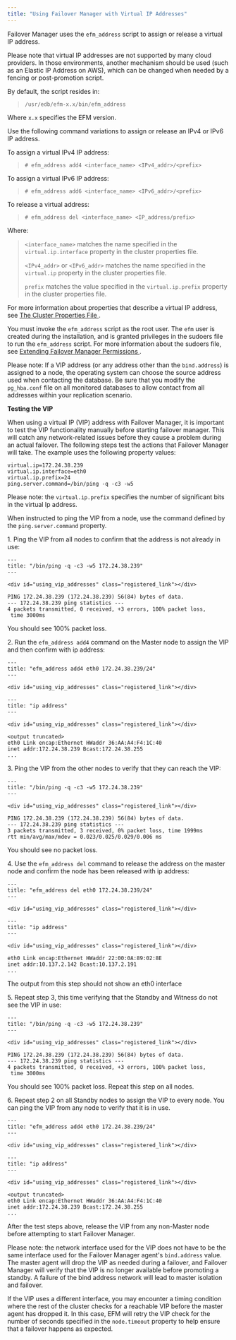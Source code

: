 ```yaml
---
title: "Using Failover Manager with Virtual IP Addresses"
---
```


<div id="using_vip_addresses" class="registered_link"></div>


Failover Manager uses the `efm_address` script to assign or release a virtual IP address.

Please note that virtual IP addresses are not supported by many cloud providers. In those environments, another mechanism should be used (such as an Elastic IP Address on AWS), which can be changed when needed by a fencing or post-promotion script.

By default, the script resides in:

> `/usr/edb/efm-x.x/bin/efm_address`

Where `x.x` specifies the EFM version.

Use the following command variations to assign or release an IPv4 or IPv6 IP address.

To assign a virtual IPv4 IP address:

> `# efm_address add4 <interface_name> <IPv4_addr>/<prefix>`

To assign a virtual IPv6 IP address:

> `# efm_address add6 <interface_name> <IPv6_addr>/<prefix>`

To release a virtual address:

> `# efm_address del <interface_name> <IP_address/prefix>`

Where:

> `<interface_name>` matches the name specified in the `virtual.ip.interface` property in the cluster properties file.
> 
> `<IPv4_addr>` or `<IPv6_addr>` matches the name specified in the `virtual.ip` property in the cluster properties file.
> 
> `prefix` matches the value specified in the `virtual.ip.prefix` property in the cluster properties file.

For more information about properties that describe a virtual IP address, see [The Cluster Properties File ](#virtual.iP).

You must invoke the `efm_address` script as the root user. The `efm` user is created during the installation, and is granted privileges in the sudoers file to run the `efm_address` script. For more information about the sudoers file, see [Extending Failover Manager Permissions ](../04_configuring_efm/04_extending_efm_permissions#extending_efm_permissions).

Please note: If a VIP address (or any address other than the `bind.address`) is assigned to a node, the operating system can choose the source address used when contacting the database. Be sure that you modify the `pg_hba.conf` file on all monitored databases to allow contact from all addresses within your replication scenario.

**Testing the VIP**

When using a virtual IP (VIP) address with Failover Manager, it is important to test the VIP functionality manually before starting failover manager. This will catch any network-related issues before they cause a problem during an actual failover. The following steps test the actions that Failover Manager will take. The example uses the following property values:

``` text
virtual.ip=172.24.38.239
virtual.ip.interface=eth0
virtual.ip.prefix=24
ping.server.command=/bin/ping -q -c3 -w5
```

Please note: the `virtual.ip.prefix` specifies the number of significant bits in the virtual Ip address.

When instructed to ping the VIP from a node, use the command defined by the `ping.server.command` property.

1\. Ping the VIP from all nodes to confirm that the address is not already in use:

``` text
---
title: "/bin/ping -q -c3 -w5 172.24.38.239"
---

<div id="using_vip_addresses" class="registered_link"></div>

PING 172.24.38.239 (172.24.38.239) 56(84) bytes of data.
--- 172.24.38.239 ping statistics ---
4 packets transmitted, 0 received, +3 errors, 100% packet loss,
 time 3000ms
```

You should see 100% packet loss.

2\. Run the `efm_address add4` command on the Master node to assign the VIP and then confirm with ip address:

``` text
---
title: "efm_address add4 eth0 172.24.38.239/24"
---

<div id="using_vip_addresses" class="registered_link"></div>

---
title: "ip address"
---

<div id="using_vip_addresses" class="registered_link"></div>

<output truncated>
eth0 Link encap:Ethernet HWaddr 36:AA:A4:F4:1C:40
inet addr:172.24.38.239 Bcast:172.24.38.255
...
```

3\. Ping the VIP from the other nodes to verify that they can reach the VIP:

``` text
---
title: "/bin/ping -q -c3 -w5 172.24.38.239"
---

<div id="using_vip_addresses" class="registered_link"></div>

PING 172.24.38.239 (172.24.38.239) 56(84) bytes of data.
--- 172.24.38.239 ping statistics ---
3 packets transmitted, 3 received, 0% packet loss, time 1999ms
rtt min/avg/max/mdev = 0.023/0.025/0.029/0.006 ms
```

You should see no packet loss.

4\. Use the `efm_address del` command to release the address on the master node and confirm the node has been released with ip address:

``` text
---
title: "efm_address del eth0 172.24.38.239/24"
---

<div id="using_vip_addresses" class="registered_link"></div>

---
title: "ip address"
---

<div id="using_vip_addresses" class="registered_link"></div>

eth0 Link encap:Ethernet HWaddr 22:00:0A:89:02:8E
inet addr:10.137.2.142 Bcast:10.137.2.191
...
```

The output from this step should not show an eth0 interface

5\. Repeat step 3, this time verifying that the Standby and Witness do not see the VIP in use:

``` text
---
title: "/bin/ping -q -c3 -w5 172.24.38.239"
---

<div id="using_vip_addresses" class="registered_link"></div>

PING 172.24.38.239 (172.24.38.239) 56(84) bytes of data.
--- 172.24.38.239 ping statistics ---
4 packets transmitted, 0 received, +3 errors, 100% packet loss,
 time 3000ms
```

You should see 100% packet loss. Repeat this step on all nodes.

6\. Repeat step 2 on all Standby nodes to assign the VIP to every node. You can ping the VIP from any node to verify that it is in use.

``` text
---
title: "efm_address add4 eth0 172.24.38.239/24"
---

<div id="using_vip_addresses" class="registered_link"></div>

---
title: "ip address"
---

<div id="using_vip_addresses" class="registered_link"></div>

<output truncated>
eth0 Link encap:Ethernet HWaddr 36:AA:A4:F4:1C:40
inet addr:172.24.38.239 Bcast:172.24.38.255
...
```

After the test steps above, release the VIP from any non-Master node before attempting to start Failover Manager.

Please note: the network interface used for the VIP does not have to be the same interface used for the Failover Manager agent's `bind.address` value. The master agent will drop the VIP as needed during a failover, and Failover Manager will verify that the VIP is no longer available before promoting a standby. A failure of the bind address network will lead to master isolation and failover.

If the VIP uses a different interface, you may encounter a timing condition where the rest of the cluster checks for a reachable VIP before the master agent has dropped it. In this case, EFM will retry the VIP check for the number of seconds specified in the `node.timeout` property to help ensure that a failover happens as expected.
